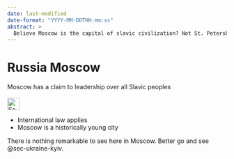 ```yaml
---
date: last-modified
date-format: "YYYY-MM-DDTHH:mm:ss"
abstract: > 
  Believe Moscow is the capital of slavic civilization? Not St. Petersburg? No, Kyiv!
---
```


# Russia Moscow {#sec-russia-moscow}

::: {.callout-caution title="Myth"}
Moscow has a claim to leadership over all Slavic peoples
[<br></br>![Search for topic in EUvsDisinfo](../all_common_img/EUvsDisinfo_400x240.jpg){height=2em}](https://euvsdisinfo.eu/disinformation-cases/?text=moscow%20history&sort=relevance)
:::

::: {.callout-tip title="Truth"}
- International law applies
- Moscow is a historically young city
:::

There is nothing remarkable to see here in Moscow. Better go and see @sec-ukraine-kyiv.

